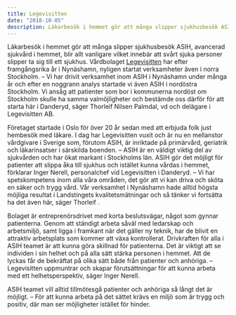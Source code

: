 ```yaml
---
title: Legevisitten
date: "2018-10-05"
description: Läkarbesök i hemmet gör att många slipper sjukhusbesök ASIH, avancerad sjukvård i hemmet, blir allt vanligare vilket innebär att svårt sjuka personer slipper ta sig till ett sjukhus.
---
```


Läkarbesök i hemmet gör att många slipper sjukhusbesök
ASIH, avancerad sjukvård i hemmet, blir allt vanligare vilket innebär att svårt sjuka personer slipper ta sig till ett sjukhus. Vårdbolaget <a href="https://capio.se/om-capio/lakare-i-sabo/" rel="nofollow">Legevisitten</a> har efter framgångsrika år i Nynäshamn, nyligen startat verksamheter även i norra Stockholm.
– Vi har drivit verksamhet inom ASIH i Nynäshamn under många år och efter en noggrann analys startade vi även ASIH i nordöstra Stockholm. Vi ansåg att patienter som bor i kommunerna nordöst om Stockholm skulle ha samma valmöjligheter och bestämde oss därför för att starta här i Danderyd, säger Thorleif Nilsen Palmdal, vd och delägare i Legevisitten AB.

Företaget startade i Oslo för över 20 år sedan med att erbjuda folk just hembesök med läkare. I dag har Legevisitten vuxit och är nu en mellanstor vårdgivare i Sverige som, förutom ASIH, är inriktade på primärvård, geriatrik och läkarinsatser i särskilda boenden.
   – ASIH är en väldigt viktig del av sjukvården och har ökat markant i Stockholms län. ASIH gör det möjligt för patienter att slippa åka till sjukhus och istället kunna vårdas i hemmet, förklarar Inger Nerell, personalchef vid Legevisitten i Danderyd.
   – Vi har spetskompetens inom alla våra områden, det gör att vi kan driva och sköta en säker och trygg vård. Vår verksamhet i Nynäshamn hade alltid högsta möjliga resultat i Landstingets kvalitetsmätningar och så tänker vi fortsätta ha det även här, säger Thorleif .

Bolaget är entreprenörsdrivet med korta beslutsvägar, något som gynnar patienterna. Genom att ständigt arbeta såväl med ledarskap och arbetsmiljö, samt ligga i framkant när det gäller ny teknik, har de blivit en attraktiv arbetsplats som kommer att växa kontrollerat.
   Drivkraften för alla i ASIH teamet är att kunna göra skillnad för patienterna. Det är viktigt att se individen i sin helhet och på alla sätt stärka personen i hemmet. Att de lyckas får de bekräftat på olika sätt både från patienter och anhöriga.
   – Legevisitten uppmuntrar och skapar förutsättningar för att kunna arbeta med ett helhetsperspektiv, säger Inger Nerell.

ASIH teamet vill alltid tillmötesgå patienter och anhöriga så långt det är möjligt.
   – För att kunna arbeta på det sättet krävs en miljö som är trygg och positiv, där man ser möjligheter istället för hinder.
